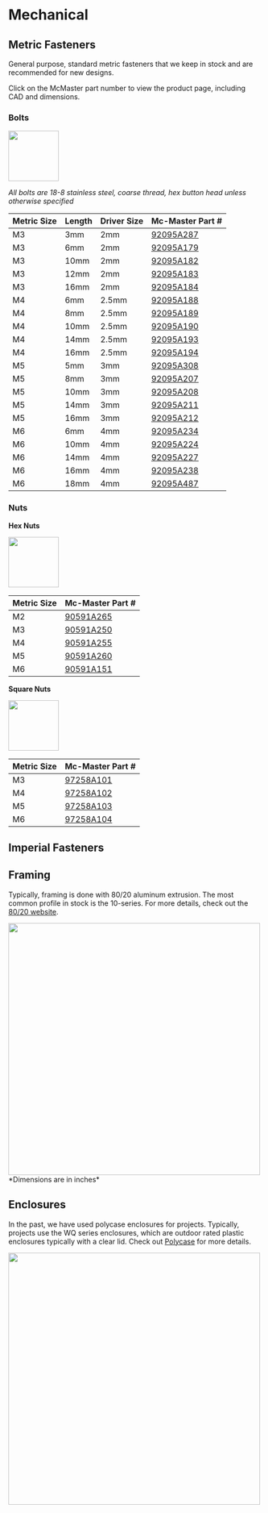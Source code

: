 
# Mechanical

## Metric Fasteners

General purpose, standard metric fasteners that we keep in stock and are recommended
for new designs.

Click on the McMaster part number to view the product page, including CAD and dimensions.

### Bolts

<img src={metricBolt} width="100" />

*All bolts are 18-8 stainless steel, coarse thread, hex button head unless otherwise specified*

| Metric Size | Length  | Driver Size | Mc-Master Part # |
| ---         | ---     | ---         | ---              |
| M3          | 3mm     | 2mm         | [92095A287](https://www.mcmaster.com/92095A287)
| M3          | 6mm     | 2mm         | [92095A179](https://www.mcmaster.com/92095A179)
| M3          | 10mm    | 2mm         | [92095A182](https://www.mcmaster.com/92095A182)
| M3          | 12mm    | 2mm         | [92095A183](https://www.mcmaster.com/92095A183)
| M3          | 16mm    | 2mm         | [92095A184](https://www.mcmaster.com/92095A184)
| M4          | 6mm     | 2.5mm       | [92095A188](https://www.mcmaster.com/92095A188)
| M4          | 8mm     | 2.5mm       | [92095A189](https://www.mcmaster.com/92095A189)
| M4          | 10mm    | 2.5mm       | [92095A190](https://www.mcmaster.com/92095A190)
| M4          | 14mm    | 2.5mm       | [92095A193](https://www.mcmaster.com/92095A193)
| M4          | 16mm    | 2.5mm       | [92095A194](https://www.mcmaster.com/92095A194)
| M5          | 5mm     | 3mm         | [92095A308](https://www.mcmaster.com/92095A308)
| M5          | 8mm     | 3mm         | [92095A207](https://www.mcmaster.com/92095A207)
| M5          | 10mm    | 3mm         | [92095A208](https://www.mcmaster.com/92095A208)
| M5          | 14mm    | 3mm         | [92095A211](https://www.mcmaster.com/92095A211)
| M5          | 16mm    | 3mm         | [92095A212](https://www.mcmaster.com/92095A212)
| M6          | 6mm     | 4mm         | [92095A234](https://www.mcmaster.com/92095A234)
| M6          | 10mm    | 4mm         | [92095A224](https://www.mcmaster.com/92095A224)
| M6          | 14mm    | 4mm         | [92095A227](https://www.mcmaster.com/92095A227)
| M6          | 16mm    | 4mm         | [92095A238](https://www.mcmaster.com/92095A238)
| M6          | 18mm    | 4mm         | [92095A487](https://www.mcmaster.com/92095A487)

### Nuts

**Hex Nuts**

<img src={hexNut} width="100" />

| Metric Size | Mc-Master Part # |
| ---         | ---              |
| M2          | [90591A265](https://www.mcmaster.com/90591A265) |
| M3          | [90591A250](https://www.mcmaster.com/90591A250) |
| M4          | [90591A255](https://www.mcmaster.com/90591A255) |
| M5          | [90591A260](https://www.mcmaster.com/90591A260) |
| M6          | [90591A151](https://www.mcmaster.com/90591A151) |

**Square Nuts**

<img src={squareNut} width="100" />

| Metric Size | Mc-Master Part # |
| ---         | ---              |
| M3          | [97258A101](https://www.mcmaster.com/97258A101) |
| M4          | [97258A102](https://www.mcmaster.com/97258A102) |
| M5          | [97258A103](https://www.mcmaster.com/97258A103) |
| M6          | [97258A104](https://www.mcmaster.com/97258A104) |

## Imperial Fasteners

## Framing

Typically, framing is done with 80/20 aluminum extrusion. The most common profile
in stock is the 10-series. For more details, check out the [80/20 website](https://8020.net/).

<img src={tenSeries} width="500" />
*Dimensions are in inches*

## Enclosures

In the past, we have used polycase enclosures for projects. Typically, projects
use the WQ series enclosures, which are outdoor rated plastic enclosures typically
with a clear lid. Check out [Polycase](https://polycase.com/) for more details.

<img src={wq44} width="500" />
